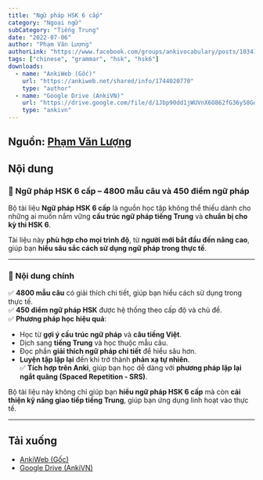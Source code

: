 ```yaml
---
title: "Ngữ pháp HSK 6 cấp"
category: "Ngoại ngữ"
subCategory: "Tiếng Trung"
date: "2022-07-06"
author: "Phạm Văn Lượng"
authorLink: "https://www.facebook.com/groups/ankivocabulary/posts/1034190184007305/"
tags: ["chinese", "grammar", "hsk", "hsk6"]
downloads:
  - name: "AnkiWeb (Gốc)"
    url: "https://ankiweb.net/shared/info/1744020770"
    type: "author"
  - name: "Google Drive (AnkiVN)"
    url: "https://drive.google.com/file/d/1Jbp90dd1jWUVnX6O862fG36y58GdJvAg/view?usp=sharing"
    type: "ankivn"
---
```


## Nguồn: [Phạm Văn Lượng](https://www.facebook.com/groups/ankivocabulary/posts/1034190184007305/)

## Nội dung

### 📖 Ngữ pháp HSK 6 cấp – 4800 mẫu câu và 450 điểm ngữ pháp

Bộ tài liệu **Ngữ pháp HSK 6 cấp** là nguồn học tập không thể thiếu dành cho những ai muốn nắm vững **cấu trúc ngữ pháp tiếng Trung** và **chuẩn bị cho kỳ thi HSK 6**.

Tài liệu này **phù hợp cho mọi trình độ**, từ **người mới bắt đầu đến nâng cao**, giúp bạn **hiểu sâu sắc cách sử dụng ngữ pháp trong thực tế**.

---

### 📌 Nội dung chính

✅ **4800 mẫu câu** có giải thích chi tiết, giúp bạn hiểu cách sử dụng trong thực tế.  
✅ **450 điểm ngữ pháp HSK** được hệ thống theo cấp độ và chủ đề.  
✅ **Phương pháp học hiệu quả**:  
  - Học từ **gợi ý cấu trúc ngữ pháp** và **câu tiếng Việt**.  
  - Dịch sang **tiếng Trung** và học thuộc mẫu câu.  
  - Đọc phần **giải thích ngữ pháp chi tiết** để hiểu sâu hơn.  
  - **Luyện tập lặp lại** đến khi trở thành **phản xạ tự nhiên**.  
✅ **Tích hợp trên Anki**, giúp bạn học dễ dàng với **phương pháp lặp lại ngắt quãng (Spaced Repetition - SRS)**.

Bộ tài liệu này không chỉ giúp bạn **hiểu ngữ pháp HSK 6 cấp** mà còn **cải thiện kỹ năng giao tiếp tiếng Trung**, giúp bạn ứng dụng linh hoạt vào thực tế.

---

## Tải xuống

- [AnkiWeb (Gốc)](https://ankiweb.net/shared/info/1744020770)
- [Google Drive (AnkiVN)](https://drive.google.com/file/d/1Jbp90dd1jWUVnX6O862fG36y58GdJvAg/view?usp=sharing)